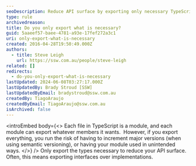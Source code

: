 ```yaml
---
seoDescription: Reduce API surface by exporting only necessary TypeScript types.
type: rule
archivedreason:
title: Do you only export what is necessary?
guid: 5aaeef57-baee-4781-a93e-17fef272a3c1
uri: only-export-what-is-necessary
created: 2016-04-28T19:50:49.000Z
authors:
  - title: Steve Leigh
    url: https://ssw.com.au/people/steve-leigh
related: []
redirects:
  - do-you-only-export-what-is-necessary
lastUpdated: 2024-06-08T03:27:17.000Z
lastUpdatedBy: Brady Stroud [SSW]
lastUpdatedByEmail: bradystroud@ssw.com.au
createdBy: TiagoAraujo
createdByEmail: TiagoAraujo@ssw.com.au
isArchived: false
---
```


<introEmbed
  body={<>
Each file in TypeScript is a module, and each module can export whatever members it wants.  However, if you export everything, you run the risk of having to increment major versions (when using semantic versioning), or having your module used in unintended ways.
  </>}
/>
Only export the types necessary to reduce your API surface.  Often, this means exporting interfaces over implementations.
